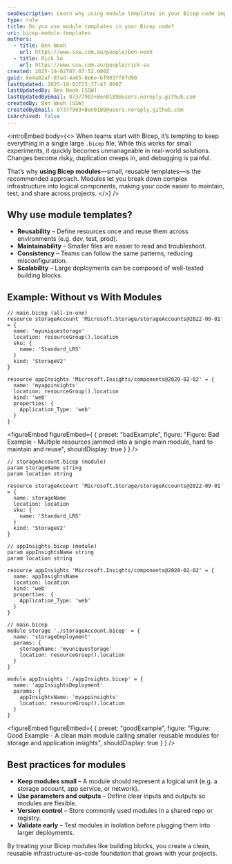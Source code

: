 ```yaml
---
seoDescription: Learn why using module templates in your Bicep code improves maintainability, reusability, and consistency across your infrastructure-as-code projects.
type: rule
title: Do you use module templates in your Bicep code?
uri: bicep-module-templates
authors:
  - title: Ben Neoh
    url: https://www.ssw.com.au/people/ben-neoh
  - title: Rick Su
    url: https://www.ssw.com.au/people/rick-su
created: 2025-10-02T07:07:52.000Z
guid: 8e4a02af-87ad-4a65-8e6e-bf903ff87d90
lastUpdated: 2025-10-02T23:37:47.000Z
lastUpdatedBy: Ben Neoh [SSW]
lastUpdatedByEmail: 87377903+Ben0189@users.noreply.github.com
createdBy: Ben Neoh [SSW]
createdByEmail: 87377903+Ben0189@users.noreply.github.com
isArchived: false
---
```


<introEmbed
  body={<>
When teams start with Bicep, it’s tempting to keep everything in a single large `.bicep` file. While this works for small experiments, it quickly becomes unmanageable in real-world solutions. Changes become risky, duplication creeps in, and debugging is painful.

That’s why **using Bicep modules**—small, reusable templates—is the recommended approach. Modules let you break down complex infrastructure into logical components, making your code easier to maintain, test, and share across projects.
  </>}
/>
## Why use module templates?

* **Reusability** – Define resources once and reuse them across environments (e.g. dev, test, prod).
* **Maintainability** – Smaller files are easier to read and troubleshoot.
* **Consistency** – Teams can follow the same patterns, reducing misconfiguration.
* **Scalability** – Large deployments can be composed of well-tested building blocks.

## Example: Without vs With Modules

```bicep
// main.bicep (all-in-one)
resource storageAccount 'Microsoft.Storage/storageAccounts@2022-09-01' = {
  name: 'myuniquestorage'
  location: resourceGroup().location
  sku: {
    name: 'Standard_LRS'
  }
  kind: 'StorageV2'
}

resource appInsights 'Microsoft.Insights/components@2020-02-02' = {
  name: 'myappinsights'
  location: resourceGroup().location
  kind: 'web'
  properties: {
    Application_Type: 'web'
  }
}
```

<figureEmbed figureEmbed={ {
  preset: "badExample",
  figure: "Figure: Bad Example - Multiple resources jammed into a single main module, hard to maintain and reuse",
  shouldDisplay: true
} } />


```bicep
// storageAccount.bicep (module)
param storageName string
param location string

resource storageAccount 'Microsoft.Storage/storageAccounts@2022-09-01' = {
  name: storageName
  location: location
  sku: {
    name: 'Standard_LRS'
  }
  kind: 'StorageV2'
}

// appInsights.bicep (module)
param appInsightsName string
param location string

resource appInsights 'Microsoft.Insights/components@2020-02-02' = {
  name: appInsightsName
  location: location
  kind: 'web'
  properties: {
    Application_Type: 'web'
  }
}

// main.bicep
module storage './storageAccount.bicep' = {
  name: 'storageDeployment'
  params: {
    storageName: 'myuniquestorage'
    location: resourceGroup().location
  }
}

module appInsights './appInsights.bicep' = {
  name: 'appInsightsDeployment'
  params: {
    appInsightsName: 'myappinsights'
    location: resourceGroup().location
  }
}
```

<figureEmbed figureEmbed={ {
  preset: "goodExample",
  figure: "Figure: Good Example - A clean main module calling smaller reusable modules for storage and application insights",
  shouldDisplay: true
} } />


## Best practices for modules

* **Keep modules small** – A module should represent a logical unit (e.g. a storage account, app service, or network).
* **Use parameters and outputs** – Define clear inputs and outputs so modules are flexible.
* **Version control** – Store commonly used modules in a shared repo or registry.
* **Validate early** – Test modules in isolation before plugging them into larger deployments.

By treating your Bicep modules like building blocks, you create a clean, reusable infrastructure-as-code foundation that grows with your projects.
